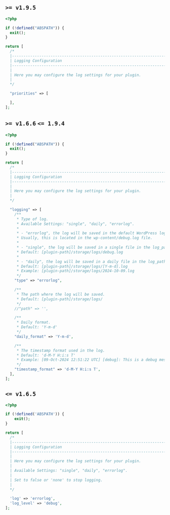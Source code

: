 
## `>= v1.9.5`

```php copy filename="config/plugin.php - New in v1.6.6" {16,31,43, 50}
<?php

if (!defined("ABSPATH")) {
  exit();
}

return [
  /*
  |--------------------------------------------------------------------------
  | Logging Configuration
  |--------------------------------------------------------------------------
  |
  | Here you may configure the log settings for your plugin.
  |
  */

  "priorities" => [

  ],
];
```

## `>= v1.6.6` `<= 1.9.4`

```php copy filename="config/plugin.php - New in v1.6.6" {17,32,44,51}
<?php

if (!defined("ABSPATH")) {
  exit();
}

return [
  /*
  |--------------------------------------------------------------------------
  | Logging Configuration
  |--------------------------------------------------------------------------
  |
  | Here you may configure the log settings for your plugin.
  |
  */

  "logging" => [
    /**
     * Type of log.
     * Available Settings: "single", "daily", "errorlog".
     *
     * - "errorlog", the log will be saved in the default WordPress log file.
     * Usually, this is located in the wp-content/debug.log file.
     *
     * - "single", the log will be saved in a single file in the log_path directory.
     * Default: [plugin-path]/storage/logs/debug.log
     *
     * - "daily", the log will be saved in a daily file in the log_path directory.
     * Default: [plugin-path]/storage/logs/[Y-m-d].log
     * Example: [plugin-path]/storage/logs/2024-10-09.log
     */
    "type" => "errorlog",

    /**
     * The path where the log will be saved.
     * Default: [plugin-path]/storage/logs/
     */
    //"path" => '',

    /**
     * Daily format.
     * Default: 'Y-m-d'
     */
    "daily_format" => 'Y-m-d',

    /**
     * The timestamp format used in the log.
     * Default: 'd-M-Y H:i:s T'
     * Example: [09-Oct-2024 12:51:22 UTC] [debug]: This is a debug message
     */
    "timestamp_format" => 'd-M-Y H:i:s T',
  ],
];
```

## `<= v1.6.5`



```php copy filename="config/plugin.php - DEPRECATED in v1.6.6" {8-22}
<?php

if (!defined('ABSPATH')) {
    exit();
}

return [
  /*
  |--------------------------------------------------------------------------
  | Logging Configuration
  |--------------------------------------------------------------------------
  |
  | Here you may configure the log settings for your plugin.
  |
  | Available Settings: "single", "daily", "errorlog".
  |
  | Set to false or 'none' to stop logging.
  |
  */

  'log' => 'errorlog',
  'log_level' => 'debug',
];
```
